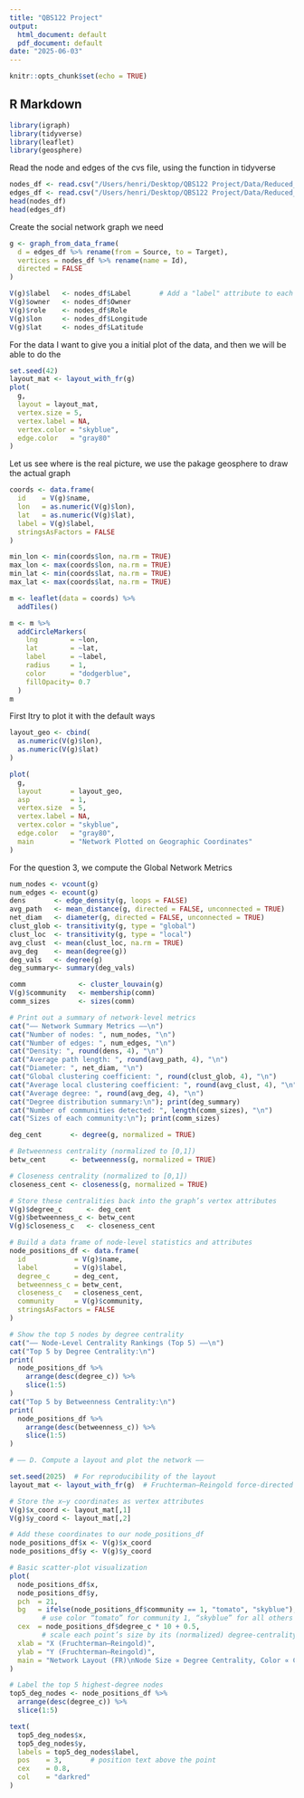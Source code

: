```yaml
---
title: "QBS122 Project"
output:
  html_document: default
  pdf_document: default
date: "2025-06-03"
---
```


```r
knitr::opts_chunk$set(echo = TRUE)
```

## R Markdown

```r
library(igraph)
library(tidyverse)
library(leaflet)
library(geosphere)
```
Read the node and edges of the cvs file, using the function in tidyverse
```r
nodes_df <- read.csv("/Users/henri/Desktop/QBS122 Project/Data/Reduced_node.csv", stringsAsFactors = FALSE, check.names = FALSE)
edges_df <- read.csv("/Users/henri/Desktop/QBS122 Project/Data/Reduced_edge.csv", stringsAsFactors = FALSE, check.names = FALSE)
head(nodes_df)
head(edges_df)
```

Create the social network graph we need 
```r
g <- graph_from_data_frame(
  d = edges_df %>% rename(from = Source, to = Target),
  vertices = nodes_df %>% rename(name = Id),
  directed = FALSE
)

V(g)$label   <- nodes_df$Label       # Add a "label" attribute to each vertex
V(g)$owner   <- nodes_df$Owner
V(g)$role    <- nodes_df$Role
V(g)$lon     <- nodes_df$Longitude
V(g)$lat     <- nodes_df$Latitude
```

For the data I want to give you a initial plot of the data, and then we will be able to do the 
```r
set.seed(42) 
layout_mat <- layout_with_fr(g)
plot(
  g,
  layout = layout_mat,
  vertex.size = 5,
  vertex.label = NA, 
  vertex.color = "skyblue",
  edge.color   = "gray80"
)

```
Let us see where is the real picture, we use the pakage geosphere to draw the actual graph
```r
coords <- data.frame(
  id    = V(g)$name,
  lon   = as.numeric(V(g)$lon),
  lat   = as.numeric(V(g)$lat),
  label = V(g)$label,
  stringsAsFactors = FALSE
)

min_lon <- min(coords$lon, na.rm = TRUE)
max_lon <- max(coords$lon, na.rm = TRUE)
min_lat <- min(coords$lat, na.rm = TRUE)
max_lat <- max(coords$lat, na.rm = TRUE)

m <- leaflet(data = coords) %>%
  addTiles()

m <- m %>%
  addCircleMarkers(
    lng        = ~lon,
    lat        = ~lat,
    label      = ~label,  
    radius     = 1,
    color      = "dodgerblue",
    fillOpacity= 0.7
  )
m
```
First Itry to plot it with the default ways
```r
layout_geo <- cbind(
  as.numeric(V(g)$lon),
  as.numeric(V(g)$lat)
)

plot(
  g,
  layout       = layout_geo,
  asp          = 1, 
  vertex.size  = 5,       
  vertex.label = NA,        
  vertex.color = "skyblue",
  edge.color   = "gray80",
  main         = "Network Plotted on Geographic Coordinates"
)
```

For the question 3, we compute the Global Network Metrics
```r
num_nodes <- vcount(g)
num_edges <- ecount(g)
dens       <- edge_density(g, loops = FALSE)
avg_path   <- mean_distance(g, directed = FALSE, unconnected = TRUE)
net_diam   <- diameter(g, directed = FALSE, unconnected = TRUE)
clust_glob <- transitivity(g, type = "global")
clust_loc  <- transitivity(g, type = "local")
avg_clust  <- mean(clust_loc, na.rm = TRUE)
avg_deg    <- mean(degree(g))
deg_vals   <- degree(g)
deg_summary<- summary(deg_vals)

comm             <- cluster_louvain(g)
V(g)$community   <- membership(comm)
comm_sizes       <- sizes(comm)

# Print out a summary of network-level metrics
cat("—— Network Summary Metrics ——\n")
cat("Number of nodes: ", num_nodes, "\n")
cat("Number of edges: ", num_edges, "\n")
cat("Density: ", round(dens, 4), "\n")
cat("Average path length: ", round(avg_path, 4), "\n")
cat("Diameter: ", net_diam, "\n")
cat("Global clustering coefficient: ", round(clust_glob, 4), "\n")
cat("Average local clustering coefficient: ", round(avg_clust, 4), "\n")
cat("Average degree: ", round(avg_deg, 4), "\n")
cat("Degree distribution summary:\n"); print(deg_summary)
cat("Number of communities detected: ", length(comm_sizes), "\n")
cat("Sizes of each community:\n"); print(comm_sizes)

```

```r
deg_cent       <- degree(g, normalized = TRUE)

# Betweenness centrality (normalized to [0,1])
betw_cent      <- betweenness(g, normalized = TRUE)

# Closeness centrality (normalized to [0,1])
closeness_cent <- closeness(g, normalized = TRUE)

# Store these centralities back into the graph’s vertex attributes
V(g)$degree_c      <- deg_cent
V(g)$betweenness_c <- betw_cent
V(g)$closeness_c   <- closeness_cent

# Build a data frame of node‐level statistics and attributes
node_positions_df <- data.frame(
  id            = V(g)$name,
  label         = V(g)$label,
  degree_c      = deg_cent,
  betweenness_c = betw_cent,
  closeness_c   = closeness_cent,
  community     = V(g)$community,
  stringsAsFactors = FALSE
)

# Show the top 5 nodes by degree centrality
cat("—— Node‐Level Centrality Rankings (Top 5) ——\n")
cat("Top 5 by Degree Centrality:\n")
print(
  node_positions_df %>%
    arrange(desc(degree_c)) %>%
    slice(1:5)
)
cat("Top 5 by Betweenness Centrality:\n")
print(
  node_positions_df %>%
    arrange(desc(betweenness_c)) %>%
    slice(1:5)
)
```
```r
# —— D. Compute a layout and plot the network —— 

set.seed(2025)  # For reproducibility of the layout
layout_mat <- layout_with_fr(g)  # Fruchterman–Reingold force‐directed layout

# Store the x–y coordinates as vertex attributes
V(g)$x_coord <- layout_mat[,1]
V(g)$y_coord <- layout_mat[,2]

# Add these coordinates to our node_positions_df
node_positions_df$x <- V(g)$x_coord
node_positions_df$y <- V(g)$y_coord

# Basic scatter‐plot visualization
plot(
  node_positions_df$x,
  node_positions_df$y,
  pch  = 21,
  bg   = ifelse(node_positions_df$community == 1, "tomato", "skyblue"),  
        # use color “tomato” for community 1, “skyblue” for all others (as an example)
  cex  = node_positions_df$degree_c * 10 + 0.5,  
        # scale each point’s size by its (normalized) degree‐centrality
  xlab = "X (Fruchterman–Reingold)",
  ylab = "Y (Fruchterman–Reingold)",
  main = "Network Layout (FR)\nNode Size ∝ Degree Centrality, Color ∝ Community"
)

# Label the top 5 highest‐degree nodes
top5_deg_nodes <- node_positions_df %>%
  arrange(desc(degree_c)) %>%
  slice(1:5)

text(
  top5_deg_nodes$x,
  top5_deg_nodes$y,
  labels = top5_deg_nodes$label,
  pos    = 3,       # position text above the point
  cex    = 0.8,
  col    = "darkred"
)

```






